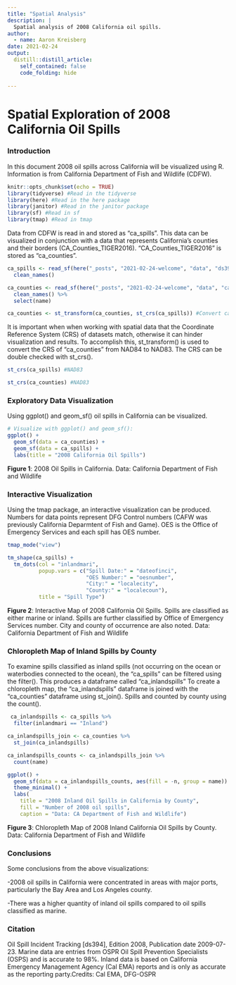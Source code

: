 ```yaml
---
title: "Spatial Analysis"
description: |
  Spatial analysis of 2008 California oil spills.
author:
  - name: Aaron Kreisberg
date: 2021-02-24
output:
  distill::distill_article:
    self_contained: false
    code_folding: hide
    
---
```



# Spatial Exploration of 2008 California Oil Spills

### Introduction

In this document 2008 oil spills across California will be visualized using R. Information is from California Department of Fish and Wildlife (CDFW). 

```r
knitr::opts_chunk$set(echo = TRUE)
library(tidyverse) #Read in the tidyverse
library(here) #Read in the here package
library(janitor) #Read in the janitor package
library(sf) #Read in sf
library(tmap) #Read in tmap
```

Data from CDFW is read in and stored as "ca_spills". This data can be visualized in conjunction with a data that represents California's counties and their borders (CA_Counties_TIGER2016). "CA_Counties_TIGER2016" is stored as "ca_counties".

```r
ca_spills <- read_sf(here("_posts", "2021-02-24-welcome", "data", "ds394"), layer = "ds394") %>% 
  clean_names()

ca_counties <- read_sf(here("_posts", "2021-02-24-welcome", "data", "ca_counties"), layer = "CA_Counties_TIGER2016") %>% 
  clean_names() %>% 
  select(name)

ca_counties <- st_transform(ca_counties, st_crs(ca_spills)) #Convert ca_counties from NAD84 to NAD83 so CRS matches
```

It is important when when working with spatial data that the Coordinate Reference System (CRS) of datasets match, otherwise it can hinder visualization and results. To accomplish this, st_transform() is used to convert the CRS of "ca_counties" from NAD84 to NAD83. The CRS can be double checked with st_crs().

```r
st_crs(ca_spills) #NAD83

st_crs(ca_counties) #NAD83
```

### Exploratory Data Visualization

Using ggplot() and geom_sf() oil spills in California can be visualized.

```r

# Visualize with ggplot() and geom_sf():
ggplot() +
  geom_sf(data = ca_counties) +
  geom_sf(data = ca_spills) +
  labs(title = "2008 California Oil Spills")

```
**Figure 1**: 2008 Oil Spills in California. Data: California Department of Fish and Wildlife 


### Interactive Visualization

Using the tmap package, an interactive visualization can be produced. Numbers for data points represent DFG Control numbers (CAFW was previously California Deparmtent of Fish and Game). OES is the Office of Emergency Services and each spill has OES number.

```r
tmap_mode("view")

tm_shape(ca_spills) +
  tm_dots(col = "inlandmari",
          popup.vars = c("Spill Date:" = "dateofinci",
                         "OES Number:" = "oesnumber",
                         "City:" = "localecity",
                         "County:" = "localecoun"),
          title = "Spill Type")
```
**Figure 2**: Interactive Map of 2008 California Oil Spills. Spills are classified as either marine or inland. Spills are further classified by Office of Emergency Services number. City and county of occurrence are also noted. Data: California Department of Fish and Wildlife 



### Chloropleth Map of Inland Spills by County

To examine spills classified as inland spills (not occurring on the ocean or  waterbodies connected to the ocean), the "ca_spills" can be filtered using the filter(). This produces a dataframe called "ca_inlandspills" To create a chloropleth map, the "ca_inlandspills" dataframe is joined with the "ca_counties" dataframe using st_join(). Spills and counted by county using the count().

```r
 ca_inlandspills <- ca_spills %>% 
  filter(inlandmari == "Inland") 

ca_inlandspills_join <- ca_counties %>% 
  st_join(ca_inlandspills)

ca_inlandspills_counts <- ca_inlandspills_join %>% 
  count(name)


```


```r
ggplot() +
  geom_sf(data = ca_inlandspills_counts, aes(fill = -n, group = name)) +
  theme_minimal() +
  labs(
    title = "2008 Inland Oil Spills in California by County",
    fill = "Number of 2008 oil spills",
    caption = "Data: CA Department of Fish and Wildlife")
```

**Figure 3**: Chloropleth Map of 2008 Inland California Oil Spills by County.  Data: California Department of Fish and Wildlife

### Conclusions

Some conclusions from the above visualizations:

-2008 oil spills in California were concentrated in areas with major ports, particularly the Bay Area and Los Angeles county.

-There was a higher quantity of inland oil spills compared to oil spills classified as marine.

### Citation

Oil Spill Incident Tracking [ds394], Edition 2008, Publication date 2009-07-23. Marine data are entries from OSPR Oil Spill Prevention Specialists (OSPS) and is accurate to 98%. Inland data is based on California Emergency Management Agency (Cal EMA) reports and is only as accurate as the reporting party.Credits: Cal EMA, DFG-OSPR

